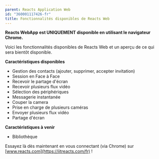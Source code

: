 ```yaml
---
parent: Reacts Application Web
id: "360001117426-fr"
title: Fonctionnalités disponibles de Reacts Web
---
```

 **Reacts WebApp est UNIQUEMENT disponible en utilisant le navigateur Chrome.**

Voici les fonctionnalités disponibles de Reacts Web et un aperçu de ce qui sera bientôt disponible.

  
**Caractéristiques disponibles**

*   Gestion des contacts (ajouter, supprimer, accepter invitation)
*   Session en Face à Face
*   Recevoir le partage d'écran
*   Recevoir plusieurs flux vidéo
*   Sélection des périphériques
*   Messagerie instantanée
*   Couper la camera
*   Prise en charge de plusieurs caméras
*   Envoyer plusieurs flux vidéo
*   Partage d'écran

**Caractéristiques à venir**

*   Bibliothèque

Essayez là dès maintenant en vous connectant (via Chrome) sur [www.reacts.com](https://iitreacts.com/fr) !
